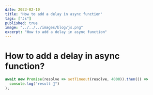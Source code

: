 ```yaml
---
date: 2023-02-10
title: "How to add a delay in async function"
tags: ["Js"]
published: true
image: "../../../images/blog/js.png"
excerpt: "How to add a delay in async function"
---
```


# How to add a delay in async function?

```js
await new Promise(resolve => setTimeout(resolve, 4000)).then(() =>
  console.log("result 🎃")
);
```
